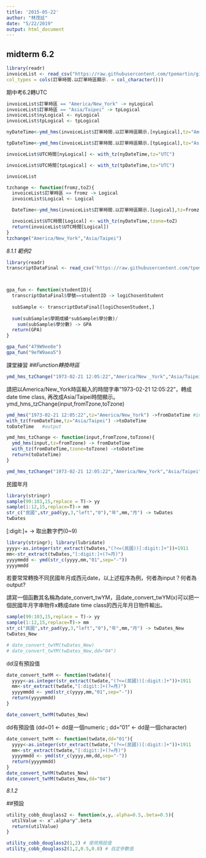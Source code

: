 ```yaml
---
title: '2015-05-22'
author: "林茂廷"
date: "5/22/2019"
output: html_document
---
```


## midterm 6.2

```r
library(readr)
invoiceList <- read_csv("https://raw.githubusercontent.com/tpemartin/github-data/master/invoiceList.csv",
col_types = cols(訂單時間.以訂單時區顯示. = col_character()))
```
期中考6.2轉UTC
```r
invoiceList$訂單時區 == "America/New_York" -> nyLogical
invoiceList$訂單時區 == "Asia/Taipei" -> tpLogical
invoiceList$nyLogical <- nyLogical
invoiceList$tpLogical <- tpLogical

nyDateTime<-ymd_hms(invoiceList$訂單時間.以訂單時區顯示.[nyLogical],tz="America/New_York")

tpDateTime<-ymd_hms(invoiceList$訂單時間.以訂單時區顯示.[tpLogical],tz="Asia/Taipei")

invoiceList$UTC時間[nyLogical] <- with_tz(nyDateTime,tz="UTC")

invoiceList$UTC時間[tpLogical] <- with_tz(tpDateTime,tz="UTC")

invoiceList
```

```r
tzchange <- function(fromz,toZ){
  invoiceList$訂單時區 == fromz -> Logical
  invoiceList$Logical <- Logical

  DateTime<-ymd_hms(invoiceList$訂單時間.以訂單時區顯示.[Logical],tz=fromz)

  invoiceList$UTC時間[Logical] <- with_tz(nyDateTime,tzone=toZ)
  return(invoiceList$UTC時間[Logical])
}
tzchange("America/New_York","Asia/Taipei")
```


*8.1.1 範例2*
```r
library(readr)
transcriptDataFinal <- read_csv("https://raw.githubusercontent.com/tpemartin/github-data/master/transcriptDataFinal.csv")



gpa_fun <- function(studentID){
  transcriptDataFinal$學號==studentID -> logiChosenStudent
  
  subSample <- transcriptDataFinal[logiChosenStudent,]
  
  sum(subSample$學期成績*subSample$學分數)/
    sum(subSample$學分數) -> GPA
  return(GPA)
}

gpa_fun("479W9ee8e")
gpa_fun("9efW9aea5")
```




課堂練習
*##Function轉換時區*
```r
ymd_hms_tzChange("1973-02-21 12:05:22","America?New _York","Asia/Taipei")
```

請把以America/New_York時區輸入的時間字串"1973-02-21 12:05:22"，轉成date time class, 再改成Asia/Taipei時間顯示。
ymd_hms_tzChange(input,fromTzone,toTzone)
```r
ymd_hms("1973-02-21 12:05:22",tz="America/New_York") ->fromDateTime #input
with_tz(fromDateTime,tz="Asia/Taipei") ->toDateTime
toDateTime   #output
```

```r
ymd_hms_tzChange <- function(input,fromTzone,toTzone){
  ymd_hms(input,tz=fromTzone) -> fromDateTime 
  with_tz(fromDateTime,tzone=toTzone) ->toDateTime
  return(toDateTime) 
}

ymd_hms_tzChange("1973-02-21 12:05:22","America/New_York","Asia/Taipei")
```




民國年月
```r
library(stringr)
sample(99:103,15,replace = T)-> yy
sample(1:12,15,replace=T)-> mm
str_c("民國",str_pad(yy,3,"left","0"),"年",mm,"月") -> twDates
twDates
```

[:digit:]+ -> 取出數字們(0~9) 
```r
library(stringr); library(lubridate)
yyyy<-as.integer(str_extract(twDates,"(?<=(民國))[:digit:]+"))+1911
mm<-str_extract(twDates,"[:digit:]+(?=月)")
yyyymmdd <- ymd(str_c(yyyy,mm,"01",sep="-"))
yyyymmdd
```


若要常常轉換不同民國年月成西元date，以上述程序為例，何者為input？何者為output?

請寫一個函數其名稱為date_convert_twYM，且date_convert_twYM(x)可以把一個民國年月字串物件x轉成date time class的西元年月日物件輸出。

```r
sample(99:103,15,replace = T)-> yy
sample(1:12,15,replace=T)-> mm
str_c("民國",str_pad(yy,3,"left","0"),"年",mm,"月") -> twDates_New
twDates_New

# date_convert_twYM(twDates_New)
# date_convert_twYM(twDates_New,dd="04")
```


dd沒有預設值
```r
date_convert_twYM <- function(twdate){
  yyyy<-as.integer(str_extract(twdate,"(?<=(民國))[:digit:]+"))+1911
  mm<-str_extract(twdate,"[:digit:]+(?=月)")
  yyyymmdd <- ymd(str_c(yyyy,mm,"01",sep="-"))
  return(yyyymmdd)
}

date_convert_twYM(twDates_New)
```

dd有預設值 (dd=01 <- dd是一個numeric ; dd="01" <- dd是一個character)
```r
date_convert_twYM <- function(twdate,dd="01"){
  yyyy<-as.integer(str_extract(twdate,"(?<=(民國))[:digit:]+"))+1911
  mm<-str_extract(twdate,"[:digit:]+(?=月)")
  yyyymmdd <- ymd(str_c(yyyy,mm,dd,sep="-"))
  return(yyyymmdd)
}
date_convert_twYM(twDates_New)
date_convert_twYM(twDates_New,dd="04")
```


*8.1.2*

##預設
```r
utility_cobb_douglass2 <- function(x,y,.alpha=0.5,.beta=0.5){
  utilValue <- x^.alpha*y^.beta
  return(utilValue)
}
```

```r
utility_cobb_douglass2(1,2) # 使用預設值
utility_cobb_douglass2(1,2,0.5,0.8) # 自定參數值
```








